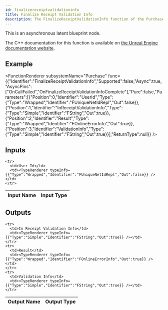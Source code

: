 ```yaml
---
id: finalizereceiptvalidationinfo
title: Finalize Receipt Validation Info
description: The FinalizeReceiptValidationInfo function of the Purchase subsystem.
---
```



This is an asynchronous latent blueprint node.

The C++ documentation for this function is available on [the Unreal Engine documentation website](https://dev.epicgames.com/documentation/en-us/unreal-engine/API/Plugins/OnlineSubsystem/Interfaces/IOnlinePurchase/).

## Example

<FunctionRenderer subsystemName="Purchase" func={{"Identifier":"FinalizeReceiptValidationInfo","Supported":false,"Async":true,"AsyncPins":["OnCallFailed","OnFinalizeReceiptValidationInfoComplete"],"Pure":false,"Parameters":[{"Position":0,"Identifier":"UserId","Type":{"Type":"Wrapped","Identifier":"FUniqueNetIdRepl","Out":false}},{"Position":1,"Identifier":"InReceiptValidationInfo","Type":{"Type":"Simple","Identifier":"FString","Out":true}},{"Position":2,"Identifier":"Result","Type":{"Type":"Wrapped","Identifier":"FOnlineErrorInfo","Out":true}},{"Position":3,"Identifier":"ValidationInfo","Type":{"Type":"Simple","Identifier":"FString","Out":true}}],"ReturnType":null}} />

## Inputs


<table>
  <thead>
    <tr>
      <th>Input Name</th>
      <th>Input Type</th>
    </tr>
  </thead>
  <tbody>
    
    <tr>
      <td>User Id</td>
      <td><TypeRenderer typeInfo={{"Type":"Wrapped","Identifier":"FUniqueNetIdRepl","Out":false}} /></td>
    </tr>
  </tbody>
</table>


## Outputs


<table>
  <thead>
    <tr>
      <th>Output Name</th>
      <th>Output Type</th>
    </tr>
  </thead>
  <tbody>
    
    <tr>
      <td>In Receipt Validation Info</td>
      <td><TypeRenderer typeInfo={{"Type":"Simple","Identifier":"FString","Out":true}} /></td>
    </tr>
    <tr>
      <td>Result</td>
      <td><TypeRenderer typeInfo={{"Type":"Wrapped","Identifier":"FOnlineErrorInfo","Out":true}} /></td>
    </tr>
    <tr>
      <td>Validation Info</td>
      <td><TypeRenderer typeInfo={{"Type":"Simple","Identifier":"FString","Out":true}} /></td>
    </tr>
  </tbody>
</table>


